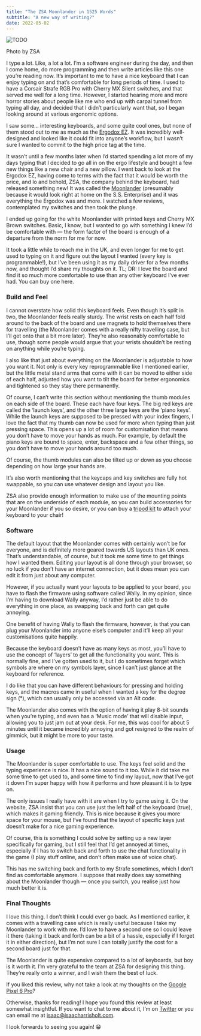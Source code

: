 ```yaml
---
title: "The ZSA Moonlander in 1525 Words"
subtitle: "A new way of writing?"
date: 2022-05-02
---
```


<Image src={moonlander} alt="TODO" />

Photo by ZSA

I type a lot. Like, a lot a lot. I’m a software engineer during the day, and then I come
home, do more programming and then write articles like this one you’re reading now. It’s
important to me to have a nice keyboard that I can enjoy typing on and that’s
comfortable for long periods of time. I used to have a Corsair Strafe RGB Pro with
Cherry MX Silent switches, and that served me well for a long time. However, I started
hearing more and more horror stories about people like me who end up with carpal tunnel
from typing all day, and decided that I didn’t particularly want that, so I began
looking around at various ergonomic options.

I saw some… interesting keyboards, and some quite cool ones, but none of them stood out
to me as much as the [Ergodox EZ](https://ergodox-ez.com/). It was incredibly
well-designed and looked like it could fit into anyone’s workflow, but I wasn’t sure I
wanted to commit to the high price tag at the time.

It wasn’t until a few months later when I’d started spending a lot more of my days
typing that I decided to go all in on the ergo lifestyle and bought a few new things
like a new chair and a new pillow. I went back to look at the Ergodox EZ, having come to
terms with the fact that it would be worth the price, and lo and behold, ZSA, the
company behind the keyboard, had released something new! It was called the
[Moonlander](https://www.zsa.io/moonlander) (presumably because it would look right at
home on the S.S. Enterprise) and it was everything the Ergodox was and more. I watched a
few reviews, contemplated my switches and then took the plunge.

I ended up going for the white Moonlander with printed keys and Cherry MX Brown
switches. Basic, I know, but I wanted to go with something I knew I’d be comfortable
with — the form factor of the board is enough of a departure from the norm for me for
now.

It took a little while to reach me in the UK, and even longer for me to get used to
typing on it and figure out the layout I wanted (every key is programmable!), but I’ve
been using it as my daily driver for a few months now, and thought I’d share my thoughts
on it. TL; DR: I love the board and find it so much more comfortable to use than any
other keyboard I’ve ever had. You can buy one here.

### Build and Feel

I cannot overstate how solid this keyboard feels. Even though it’s split in two, the
Moonlander feels really sturdy. The wrist rests on each half fold around to the back of
the board and use magnets to hold themselves there for travelling (the Moonlander comes
with a really nifty travelling case, but I’ll get onto that a bit more later). They’re
also reasonably comfortable to use, though some people would argue that your wrists
shouldn’t be resting on anything while you’re typing.

I also like that just about everything on the Moonlander is adjustable to how you want
it. Not only is every key reprogrammable like I mentioned earlier, but the little metal
stand arms that come with it can be moved to either side of each half, adjusted how you
want to tilt the board for better ergonomics and tightened so they stay there
permanently.

Of course, I can’t write this section without mentioning the thumb modules on each side
of the board. These each have four keys. The big red keys are called the ‘launch keys’,
and the other three large keys are the ‘piano keys’. While the launch keys are supposed
to be pressed with your index fingers, I love the fact that my thumb can now be used for
more when typing than just pressing space. This opens up a lot of room for customisation
that means you don’t have to move your hands as much. For example, by default the piano
keys are bound to space, enter, backspace and a few other things, so you don’t have to
move your hands around too much.

Of course, the thumb modules can also be tilted up or down as you choose depending on
how large your hands are.

It’s also worth mentioning that the keycaps and key switches are fully hot swappable, so
you can use whatever design and layout you like.

ZSA also provide enough information to make use of the mounting points that are on the
underside of each module, so you can build accessories for your Moonlander if you so
desire, or you can buy a [tripod kit](https://www.zsa.io/moonlander/tripod-kit) to
attach your keyboard to your chair!

### Software

The default layout that the Moonlander comes with certainly won’t be for everyone, and
is definitely more geared towards US layouts than UK ones. That’s understandable, of
course, but it took me some time to get things how I wanted them. Editing your layout is
all done through your browser, so no luck if you don’t have an internet connection, but
it does mean you can edit it from just about any computer.

However, if you actually want your layouts to be applied to your board, you have to
flash the firmware using software called Wally. In my opinion, since I’m having to
download Wally anyway, I’d rather just be able to do everything in one place, as
swapping back and forth can get quite annoying.

One benefit of having Wally to flash the firmware, however, is that you can plug your
Moonlander into anyone else’s computer and it’ll keep all your customisations quite
happily.

Because the keyboard doesn’t have as many keys as most, you’ll have to use the concept
of ‘layers’ to get all the functionality you want. This is normally fine, and I’ve
gotten used to it, but I do sometimes forget which symbols are where on my symbols
layer, since I can’t just glance at the keyboard for reference.

I do like that you can have different behaviours for pressing and holding keys, and the
macros came in useful when I wanted a key for the degree sign (°), which can usually
only be accessed via an Alt code.

The Moonlander also comes with the option of having it play 8-bit sounds when you’re
typing, and even has a ‘Music mode’ that will disable input, allowing you to just jam
out at your desk. For me, this was cool for about 5 minutes until it became incredibly
annoying and got resigned to the realm of gimmick, but it might be more to your taste.

### Usage

The Moonlander is super comfortable to use. The keys feel solid and the typing
experience is nice. It has a nice sound to it too. While it did take me some time to get
used to, and some time to find my layout, now that I’ve got it down I’m super happy with
how it performs and how pleasant it is to type on.

The only issues I really have with it are when I try to game using it. On the website,
ZSA insist that you can use just the left half of the keyboard (true), which makes it
gaming friendly. This is nice because it gives you more space for your mouse, but I’ve
found that the layout of specific keys just doesn’t make for a nice gaming experience.

Of course, this is something I could solve by setting up a new layer specifically for
gaming, but I still feel that I’d get annoyed at times, especially if I has to switch
back and forth to use the chat functionality in the game (I play stuff online, and don’t
often make use of voice chat).

This has me switching back and forth to my Strafe sometimes, which I don’t find as
comfortable anymore. I suppose that really does say something about the Moonlander
though — once you switch, you realise just how much better it is.

### Final Thoughts

I love this thing. I don’t think I could ever go back. As I mentioned earlier, it comes
with a travelling case which is really useful because I take my Moonlander to work with
me. I’d love to have a second one so I could leave it there (taking it back and forth
can be a bit of a hassle, especially if I forget it in either direction), but I’m not
sure I can totally justify the cost for a second board just for that.

The Moonlander is quite expensive compared to a lot of keyboards, but boy is it worth
it. I’m very grateful to the team at ZSA for designing this thing. They’re really onto a
winner, and I wish them the best of luck.

If you liked this review, why not take a look at my thoughts on the
[Google Pixel 6 Pro](/the-google-pixel-6-pro-in-915-words)?

Otherwise, thanks for reading! I hope you found this review at least somewhat
insightful. If you want to chat to me about it, I’m on
[Twitter](https://twitter.com/IsaacHarrisHolt) or you can email me at
[isaac@isaacharrisholt.com](mailto:isaac@isaacharrisholt.com).

I look forwards to seeing you again! 😁

